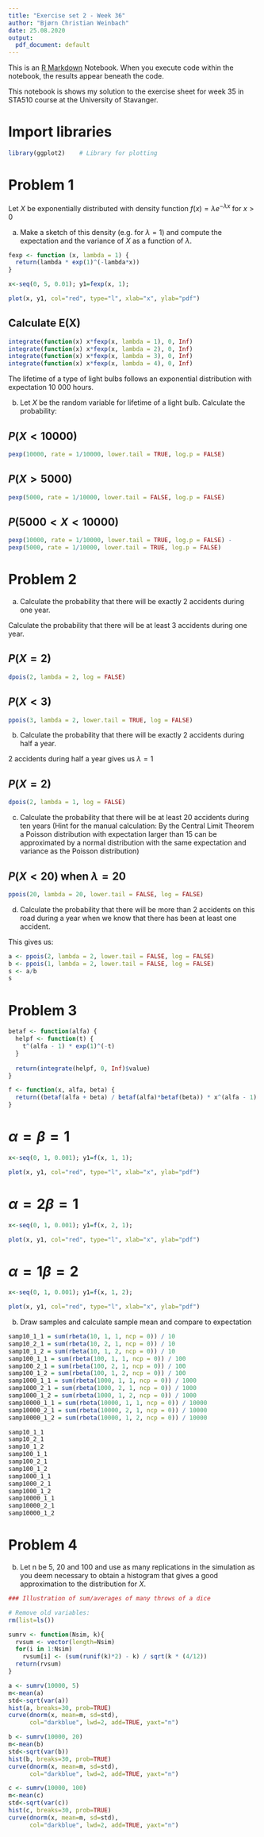 ```yaml
---
title: "Exercise set 2 - Week 36"
author: "Bjørn Christian Weinbach"
date: 25.08.2020
output:
  pdf_document: default
---
```


This is an [R Markdown](http://rmarkdown.rstudio.com) Notebook. When you execute
code within the notebook, the results appear beneath the code. 

This notebook is shows my solution to the exercise sheet for week 35 in STA510
course at the University of Stavanger.

# Import libraries

```r
library(ggplot2)    # Library for plotting
```

# Problem 1

Let $X$ be exponentially distributed with density function 
$f(x) = \lambda e^{-\lambda x}$ for $x > 0$

a. Make a sketch of this density (e.g. for $\lambda = 1$) and compute the expectation and the
variance of $X$ as a function of $\lambda$.

```r
fexp <- function (x, lambda = 1) {
  return(lambda * exp(1)^(-lambda*x))
}

x<-seq(0, 5, 0.01); y1=fexp(x, 1);

plot(x, y1, col="red", type="l", xlab="x", ylab="pdf")
```

## Calculate E(X)

```r
integrate(function(x) x*fexp(x, lambda = 1), 0, Inf)
integrate(function(x) x*fexp(x, lambda = 2), 0, Inf)
integrate(function(x) x*fexp(x, lambda = 3), 0, Inf)
integrate(function(x) x*fexp(x, lambda = 4), 0, Inf)
```

The lifetime of a type of light bulbs follows an exponential distribution with 
expectation 10 000 hours.

b. Let $X$ be the random variable for lifetime of a light bulb.
Calculate the probability:

## $P(X < 10000)$

```r
pexp(10000, rate = 1/10000, lower.tail = TRUE, log.p = FALSE)
```

## $P(X > 5000)$

```r
pexp(5000, rate = 1/10000, lower.tail = FALSE, log.p = FALSE)
```

## $P(5000 < X < 10000)$

```r
pexp(10000, rate = 1/10000, lower.tail = TRUE, log.p = FALSE) -
pexp(5000, rate = 1/10000, lower.tail = TRUE, log.p = FALSE)
```

# Problem 2

a. Calculate the probability that there will be exactly 2 accidents during one 
year.

Calculate the probability that there will be at least 3 accidents during one
year.

## $P(X = 2)$

```r
dpois(2, lambda = 2, log = FALSE)
```
## $P(X < 3)$

```r
ppois(3, lambda = 2, lower.tail = TRUE, log = FALSE)
```
b. Calculate the probability that there will be exactly 2 accidents during half 
a year.

2 accidents during half a year gives us $\lambda = 1$

## $P(X = 2)$

```r
dpois(2, lambda = 1, log = FALSE)
```
c. Calculate the probability that there will be at least 20 accidents during ten
years (Hint for the manual calculation: By the Central Limit Theorem a Poisson 
distribution with expectation larger than 15 can be approximated by a normal 
distribution with the same expectation and variance as the Poisson distribution)

## $P(X < 20)$ when $\lambda = 20$

```r
ppois(20, lambda = 20, lower.tail = FALSE, log = FALSE)
```


d. Calculate the probability that there will be more than 2 accidents on this
road during a year when we know that there has been at least one accident.

This gives us:

\begin{equation}
P(X > 2 | X > 1) = \frac{P(X > 2 \cap X > 1)}{P(X > 1)} = 
\frac{P(X > 2)}{P(X > 1)}
\end{equation}

```r
a <- ppois(2, lambda = 2, lower.tail = FALSE, log = FALSE)
b <- ppois(1, lambda = 2, lower.tail = FALSE, log = FALSE)
s <- a/b
s
```

# Problem 3

```r
betaf <- function(alfa) {
  helpf <- function(t) {
    t^(alfa - 1) * exp(1)^(-t)
  }
  
  return(integrate(helpf, 0, Inf)$value)
}

f <- function(x, alfa, beta) {
  return((betaf(alfa + beta) / betaf(alfa)*betaf(beta)) * x^(alfa - 1) * (1 - x)^(beta - 1))
}
```


# $\alpha = \beta = 1$

```r
x<-seq(0, 1, 0.001); y1=f(x, 1, 1);

plot(x, y1, col="red", type="l", xlab="x", ylab="pdf")
```
# $\alpha = 2 \beta = 1$

```r
x<-seq(0, 1, 0.001); y1=f(x, 2, 1);

plot(x, y1, col="red", type="l", xlab="x", ylab="pdf")
```


# $\alpha = 1 \beta = 2$

```r
x<-seq(0, 1, 0.001); y1=f(x, 1, 2);

plot(x, y1, col="red", type="l", xlab="x", ylab="pdf")
```
b. Draw samples and calculate sample mean and compare to expectation

```r
samp10_1_1 = sum(rbeta(10, 1, 1, ncp = 0)) / 10
samp10_2_1 = sum(rbeta(10, 2, 1, ncp = 0)) / 10
samp10_1_2 = sum(rbeta(10, 1, 2, ncp = 0)) / 10
samp100_1_1 = sum(rbeta(100, 1, 1, ncp = 0)) / 100
samp100_2_1 = sum(rbeta(100, 2, 1, ncp = 0)) / 100
samp100_1_2 = sum(rbeta(100, 1, 2, ncp = 0)) / 100
samp1000_1_1 = sum(rbeta(1000, 1, 1, ncp = 0)) / 1000
samp1000_2_1 = sum(rbeta(1000, 2, 1, ncp = 0)) / 1000
samp1000_1_2 = sum(rbeta(1000, 1, 2, ncp = 0)) / 1000
samp10000_1_1 = sum(rbeta(10000, 1, 1, ncp = 0)) / 10000
samp10000_2_1 = sum(rbeta(10000, 2, 1, ncp = 0)) / 10000
samp10000_1_2 = sum(rbeta(10000, 1, 2, ncp = 0)) / 10000

samp10_1_1
samp10_2_1
samp10_1_2
samp100_1_1
samp100_2_1
samp100_1_2
samp1000_1_1
samp1000_2_1
samp1000_1_2
samp10000_1_1
samp10000_2_1
samp10000_1_2
```

# Problem 4

b. Let n be 5, 20 and 100 and use as many replications in the simulation as you
deem necessary to obtain a histogram that gives a good approximation to the 
distribution for $X$.

```r
### Illustration of sum/averages of many throws of a dice

# Remove old variables:
rm(list=ls())

sumrv <- function(Nsim, k){
  rvsum <- vector(length=Nsim)
  for(i in 1:Nsim)
    rvsum[i] <- (sum(runif(k)*2) - k) / sqrt(k * (4/12)) 
  return(rvsum)
}

a <- sumrv(10000, 5)
m<-mean(a)
std<-sqrt(var(a))
hist(a, breaks=30, prob=TRUE) 
curve(dnorm(x, mean=m, sd=std), 
      col="darkblue", lwd=2, add=TRUE, yaxt="n")
```


```r
b <- sumrv(10000, 20)
m<-mean(b)
std<-sqrt(var(b))
hist(b, breaks=30, prob=TRUE) 
curve(dnorm(x, mean=m, sd=std), 
      col="darkblue", lwd=2, add=TRUE, yaxt="n")
```


```r
c <- sumrv(10000, 100)
m<-mean(c)
std<-sqrt(var(c))
hist(c, breaks=30, prob=TRUE) 
curve(dnorm(x, mean=m, sd=std), 
      col="darkblue", lwd=2, add=TRUE, yaxt="n")
```